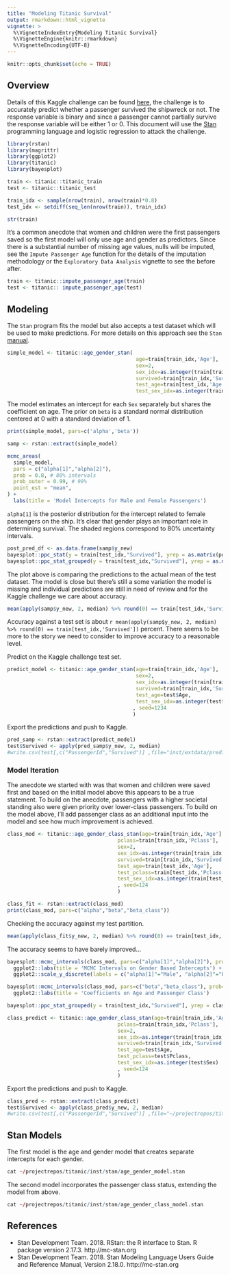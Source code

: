 ```yaml
---
title: "Modeling Titanic Survival"
output: rmarkdown::html_vignette
vignette: >
  %\VignetteIndexEntry{Modeling Titanic Survival}
  %\VignetteEngine{knitr::rmarkdown}
  %\VignetteEncoding{UTF-8}
---
```


```r
knitr::opts_chunk$set(echo = TRUE)
```

## Overview

Details of this Kaggle challenge can be found [here](https://www.kaggle.com/c/titanic), the challenge is to accurately predict whether a passenger survived the shipwreck or not. The response variable is binary and since a passenger cannot partially survive the response variable will be either 1 or 0. This document will use the [Stan](https://mc-stan.org/) programming language and logistic regression to attack the challenge.

```r
library(rstan)
library(magrittr)
library(ggplot2)
library(titanic)
library(bayesplot)

train <- titanic::titanic_train
test <- titanic::titanic_test

train_idx <- sample(nrow(train), nrow(train)*0.8)
test_idx <- setdiff(seq_len(nrow(train)), train_idx)

str(train)
```

It's a common anecdote that women and children were the first passengers saved so the first model will only use age and gender as predictors. Since there is a substantial number of missing age values, nulls will be imputed, see the `Impute Passenger Age` function for the details of the imputation methodology or the `Exploratory Data Analysis` vignette to see the before after.

```r
train <- titanic::impute_passenger_age(train)
test <- titanic:: impute_passenger_age(test)
```

## Modeling

The `Stan` program fits the model but also accepts a test dataset which will be used to make predictions. For more details on this approach see the `Stan` [manual](https://mc-stan.org/docs/2_24/stan-users-guide/prediction-forecasting-and-backcasting.html).

```r
simple_model <- titanic::age_gender_stan(
                                          age=train[train_idx,'Age'],
                                          sex=2,
                                          sex_idx=as.integer(train[train_idx,'Sex']),
                                          survived=train[train_idx,'Survived'],
                                          test_age=train[test_idx,'Age'],
                                          test_sex_idx=as.integer(train[test_idx,'Sex']), seed=1234)
```

The model estimates an intercept for each `Sex` separately but shares the coefficient on age. The prior on `beta` is a standard normal distribution centered at 0 with a standard deviation of 1.

```r
print(simple_model, pars=c('alpha','beta'))
```


```r
samp <- rstan::extract(simple_model)

mcmc_areas(
  simple_model, 
  pars = c("alpha[1]","alpha[2]"),
  prob = 0.8, # 80% intervals
  prob_outer = 0.99, # 99%
  point_est = "mean",
) +
  labs(title = 'Model Intercepts for Male and Female Passengers')
```

`alpha[1]` is the posterior distribution for the intercept related to female passengers on the ship. It's clear that gender plays an important role in determining survival. The shaded regions correspond to 80% uncertainty intervals.

```r
post_pred_df <- as.data.frame(samp$y_new)
bayesplot::ppc_stat(y = train[test_idx,"Survived"], yrep = as.matrix(post_pred_df), stat = mean, binwidth = .01)
bayesplot::ppc_stat_grouped(y = train[test_idx,"Survived"], yrep = as.matrix(post_pred_df), stat = mean, group = train[test_idx,"Sex"], binwidth = 0.03)
```

The plot above is comparing the predictions to the actual mean of the test dataset. The model is close but there's still a some variation the model is missing and individual predictions are still in need of review and for the Kaggle challenge we care about accuracy.

```r
mean(apply(samp$y_new, 2, median) %>% round(0) == train[test_idx,'Survived'])
```

Accuracy against a test set is about `r mean(apply(samp$y_new, 2, median) %>% round(0) == train[test_idx,'Survived'])` percent. There seems to be more to the story we need to consider to improve accuracy to a reasonable level.

Predict on the Kaggle challenge test set.

```r
predict_model <- titanic::age_gender_stan(age=train[train_idx,'Age'],
                                          sex=2,
                                          sex_idx=as.integer(train[train_idx,'Sex']),
                                          survived=train[train_idx,'Survived'],
                                          test_age=test$Age,
                                          test_sex_idx=as.integer(test$Sex)
                                         , seed=1234
                                         )
```

Export the predictions and push to Kaggle.

```r
pred_samp <- rstan::extract(predict_model)
test$Survived <- apply(pred_samp$y_new, 2, median)
#write.csv(test[,c("PassengerId","Survived")] ,file="inst/extdata/predict_20201002.csv", row.names = FALSE)
```

### Model Iteration

The anecdote we started with was that women and children were saved first and based on the initial model above this appears to be a true statement. To build on the anecdote, passengers with a higher societal standing also were given priority over lower-class passengers. To build on the model above, I'll add passenger class as an additional input into the model and see how much improvement is achieved.

```r
class_mod <- titanic::age_gender_class_stan(age=train[train_idx,'Age'],
                                    pclass=train[train_idx,'Pclass'],
                                    sex=2,
                                    sex_idx=as.integer(train[train_idx,'Sex']),
                                    survived=train[train_idx,'Survived'],
                                    test_age=train[test_idx,'Age'],
                                    test_pclass=train[test_idx,'Pclass'],
                                    test_sex_idx=as.integer(train[test_idx,'Sex'])
                                    , seed=124
                                    )
```

```r
class_fit <- rstan::extract(class_mod)
print(class_mod, pars=c("alpha","beta","beta_class"))
```

Checking the accuracy against my test partition.

```r
mean(apply(class_fit$y_new, 2, median) %>% round(0) == train[test_idx,'Survived'])
```

The accuracy seems to have barely improved...

```r
bayesplot::mcmc_intervals(class_mod, pars=c("alpha[1]","alpha[2]"), prob=0.8) +
  ggplot2::labs(title = 'MCMC Intervals on Gender Based Intercepts') +
  ggplot2::scale_y_discrete(labels = c("alpha[1]"="Male", "alpha[2]"="Female"))

bayesplot::mcmc_intervals(class_mod, pars=c("beta","beta_class"), prob=0.8) +
  ggplot2::labs(title = 'Coefficients on Age and Passenger Class')
```

```r
bayesplot::ppc_stat_grouped(y = train[test_idx,"Survived"], yrep = class_fit$y_new, stat = mean, group = train[test_idx,"Sex"], binwidth = 0.03)
```

```r
class_predict <- titanic::age_gender_class_stan(age=train[train_idx,'Age'],
                                    pclass=train[train_idx,'Pclass'],
                                    sex=2,
                                    sex_idx=as.integer(train[train_idx,'Sex']),
                                    survived=train[train_idx,'Survived'],
                                    test_age=test$Age,
                                    test_pclass=test$Pclass,
                                    test_sex_idx=as.integer(test$Sex)
                                    , seed=124
                                    )
```

Export the predictions and push to Kaggle.

```r
class_pred <- rstan::extract(class_predict)
test$Survived <- apply(class_pred$y_new, 2, median)
#write.csv(test[,c("PassengerId","Survived")] ,file="~/projectrepos/titanic/inst/extdata/predict_age_class.csv", row.names = FALSE)
```

## Stan Models

The first model is the age and gender model that creates separate intercepts for each gender.

```r
cat ~/projectrepos/titanic/inst/stan/age_gender_model.stan
```

The second model incorporates the passenger class status, extending the model from above.

```r
cat ~/projectrepos/titanic/inst/stan/age_gender_class_model.stan
```

## References

* Stan Development Team. 2018. RStan: the R interface to Stan. R package version 2.17.3.   http://mc-stan.org
* Stan Development Team. 2018. Stan Modeling Language Users Guide and Reference Manual, Version 2.18.0.   http://mc-stan.org
